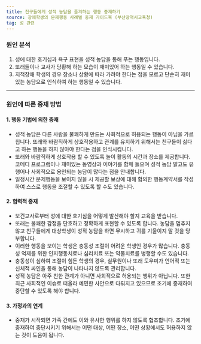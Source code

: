 ```yaml
---
title: 친구들에게 성적 농담을 즐겨하는 행동 중재하기
source: 장애학생의 문제행동 사례별 중재 가이드북 (부산광역시교육청)
tag: 성 관련
---
```


### 원인 분석

1. 성에 대한 호기심과 욕구 표현을 성적 농담을 통해 푸는 행동입니다.
2. 또래들이나 교사가 당황해 하는 모습이 재미있어 하는 행동일 수 있습니다.
3. 지적장애 학생의 경우 장소나 상황에 따라 가려야 한다는 점을 모르고 단순히 재미있는 농담으로 인식하여 하는 행동일 수 있습니다.

---

### 원인에 따른 중재 방법

#### 1. 행동 기법에 의한 중재

- 성적 농담은 다른 사람을 불쾌하게 만드는 사회적으로 허용되는 행동이 아님을 가르칩니다. 또래와 바람직하게 상호작용하고 관계를 유지하기 위해서는 친구들이 싫다고 하는 행동을 하지 않아야 한다는 점을 인식시킵니다.
- 또래와 바람직하게 상호작용 할 수 있도록 놀이 활동의 시간과 장소를 제공합니다. 코메디 프로그램이나 재미있는 동영상과 이야기를 함께 들으며 성적 농담 말고도 유행어나 사회적으로 용인되는 농담이 많다는 점을 안내합니다.
- 일정시간 문제행동을 보이지 않을 시 제공할 보상에 대해 합의한 행동계약서를 작성하여 스스로 행동을 조절할 수 있도록 할 수도 있습니다.

#### 2. 협력적 중재

- 보건교사로부터 성에 대한 호기심을 어떻게 발산해야 할지 교육을 받습니다.
- 또래는 불쾌한 감정을 단호하고 정확하게 표현할 수 있도록 합니다. 농담을 멈추지 않고 친구들에게 대상학생이 성적 농담을 하면 무시하고 귀를 기울이지 말 것을 당부합니다.
- 이러한 행동을 보이는 학생은 충동성 조절이 어려운 학생인 경우가 많습니다. 충동성 억제를 위한 인지행동치료나 심리치료 또는 약물치료를 병행할 수도 있습니다.
- 충동성이 심하여 조절이 힘든 학생의 경우, 실무원이나 또래 도우미가 언어적 또는 신체적 싸인을 통해 농담이 나타나지 않도록 관리합니다.
- 성적 농담은 아주 친한 관계가 아니면 사회적으로 허용되는 행위가 아닙니다. 또한 최근 사회적인 이슈로 떠올라 예민한 사안으로 다뤄지고 있으므로 조기에 중재하여 중단할 수 있도록 해야 합니다.

#### 3. 가정과의 연계

- 중재가 시작되면 가족 간에도 이와 유사한 행위를 하지 않도록 협조합니다. 조기에 중재하여 중단시키기 위해서는 어떤 대상, 어떤 장소, 어떤 상황에서도 허용하지 않는 것이 도움이 됩니다.
